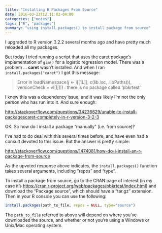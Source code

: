 ```yaml
---
title: "Installing R Packages From Source"
date: 2016-03-23T12:11:02-04:00
categories: ["notes"]
tags: ["R", "packages"]
summary: "using install.packages() to install package from source"
--- 
```


I upgraded to R version 3.2.2 several months ago and have pretty much reloaded all my packages.

But today I tried running a script that uses the [caret](https://cran.r-project.org/web/packages/caret/vignettes/caret.pdf) package's implementation of `glm()` for a logistic regression model. There was a problem ... **caret** wasn't installed. And when I ran `install.packages("caret")` I got this message:

> Error in loadNamespace(j <- i[[1L]], c(lib.loc, .libPaths()), versionCheck = vI[[j]]) : 
  there is no package called ‘pbkrtest’

I knew this was a dependency issue, and it was likely I'm not the only person who has run into it. And sure enough:

<http://stackoverflow.com/questions/34236629/unable-to-install-packagescaret-completely-in-r-version-3-2-3>

OK. So how do I install a package "manually" (i.e. from source)?

I've had to do deal with this several times before, and have even had a consult devoted to this issue. But the answer is pretty simple:

<http://stackoverflow.com/questions/1474081/how-do-i-install-an-r-package-from-source>

As the upvoted response above indicates, the `install.packages()` function takes several arguments, including "repos" and "type". 

To install a package from source, go to the CRAN page of interest (in my case it's <https://cran.r-project.org/web/packages/pbkrtest/index.html>) and download the "Package source", which should have a "tar.gz" extension. Then in your R console you can use the following:

```r
install.packages(path_to_file, repos = NULL, type="source")
```

The `path_to_file` referred to above will depend on where you've downloaded the source, and whether or not you're using a Windows or Unix/Mac operating system.